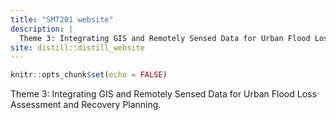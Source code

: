 ```yaml
---
title: "SMT201 website"
description: |
  Theme 3: Integrating GIS and Remotely Sensed Data for Urban Flood Loss Assessment and Recovery Planning.
site: distill::distill_website
---
```


```r
knitr::opts_chunk$set(echo = FALSE)

```

Theme 3: Integrating GIS and Remotely Sensed Data for Urban Flood Loss Assessment and Recovery Planning.
